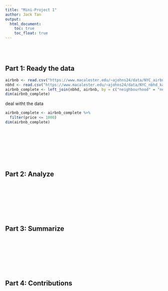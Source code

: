 ```yaml
---
title: "Mini-Project 1"
author: Jack Tan
output: 
  html_document:
    toc: true
    toc_float: true
---
```





\
\



## Part 1: Ready the data
```r
airbnb <- read.csv("https://www.macalester.edu/~ajohns24/data/NYC_airbnb_kaggle.csv")
nbhd <- read.csv("https://www.macalester.edu/~ajohns24/data/NYC_nbhd_kaggle.csv")
airbnb_complete <- left_join(nbhd, airbnb, by = c("neighbourhood" = "neighbourhood_cleansed"))
dim(airbnb_complete)
```

deal witht the data
```r
airbnb_complete <- airbnb_complete %>% 
  filter(price <= 1000)
dim(airbnb_complete)
```


\
\
\
\
\
\



## Part 2: Analyze


\
\
\
\
\
\



## Part 3: Summarize




\
\
\
\
\
\



## Part 4: Contributions



